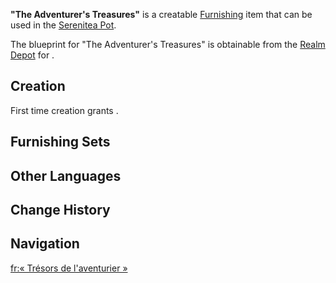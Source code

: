 {{Furnishing Infobox
|id             = 373312
|image          = Item The Adventurer's Treasures.png
|category       = Landscape
|subcategory    = Ornament
|rarity         = 3
|adeptal_energy = 60
|load           = 35
|reduced_load   = 24
|description    = A traveling bag filled with all kinds of tools and texts. When adventuring out in the wild, these tools are key to overcoming dangerous situations. Many successful adventurers have tools that few know how to use well but them, and these are their secret treasures.
|blueprint      = [[Realm Depot]]
}}
'''"The Adventurer's Treasures"''' is a creatable [[Furnishing]] item that can be used in the [[Serenitea Pot]].

The blueprint for "The Adventurer's Treasures" is obtainable from the [[Realm Depot]] for {{Item|Realm Currency|24|x=160}}.

==Creation==
First time creation grants {{Item|Trust|24|x=60}}.
{{Recipe
|type = Creation
|time = 14h
|Pine Wood = 4
|Fabric = 4
|sort = Pine Wood,Fabric
}}

==Furnishing Sets==
{{Craft Usage}}

==Other Languages==
{{Other Languages
|en      = "The Adventurer's Treasures"
|zhs     = 「冒险家的随身秘宝」
|zhs_rm  = "Màoxiǎn jiā de suíshēn mìbǎo"
|zht     = 「冒險家的隨身秘寶」
|zht_rm  = "Màoxiǎn jiā de suíshēn mìbǎo"
|zh_tl   = 
|ja      = 「冒険者の必須アイテム」
|ja_rm   = "Boukensha no Hissu Aitemu"
|ja_tl   = "The Adventurer's Essential Items"
|ko      = 「모험가의 휴대」
|ko_rm   = "Moheomga-ui Hyudae"
|ko_tl   = "Adventurer's Carry"
|es      = Tesoro secreto del aventurero
|es_tl   = Secret Treasure of the Adventurer
|fr      = « Trésors de l'aventurier »
|fr_tl   = "The Adventurer's Treasures"
|ru      = «Тайное сокровище искателя приключений»
|ru_tl   = 
|th      = สมบัติลับของนักผจญภัย
|th_rm   = Sombat Lap Khong Nak Photya Phai
|th_tl   = 
|vi      = Bảo Vật Tùy Thân Của Nhà Mạo Hiểm
|vi_tl   = 
|de      = „Die Schätze der Abenteurer“
|de_tl   = "The Treasures of Adventurers"
|id      = "Tas Harta Karun Petualang"
|id_tl   = "The Adventurer's Treasure Bag"
|pt      = "Tesouro Secreto do Aventureiro"
|pt_tl   = 
}}

==Change History==
{{Change History|1.6}}

==Navigation==
{{Furnishing Navbox/Exterior|Landscape}}

[[fr:« Trésors de l'aventurier »]]